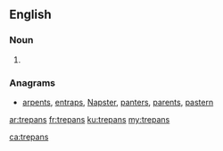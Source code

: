 ==English==

===Noun===
{{head|en|plural}}

# {{plural of|trepan|lang=en}}

===Anagrams===
* [[arpents#English|arpents]], [[entraps#English|entraps]], [[Napster#English|Napster]], [[panters#English|panters]], [[parents#English|parents]], [[pastern#English|pastern]]

[[ar:trepans]]
[[fr:trepans]]
[[ku:trepans]]
[[my:trepans]]

[[ca:trepans]]